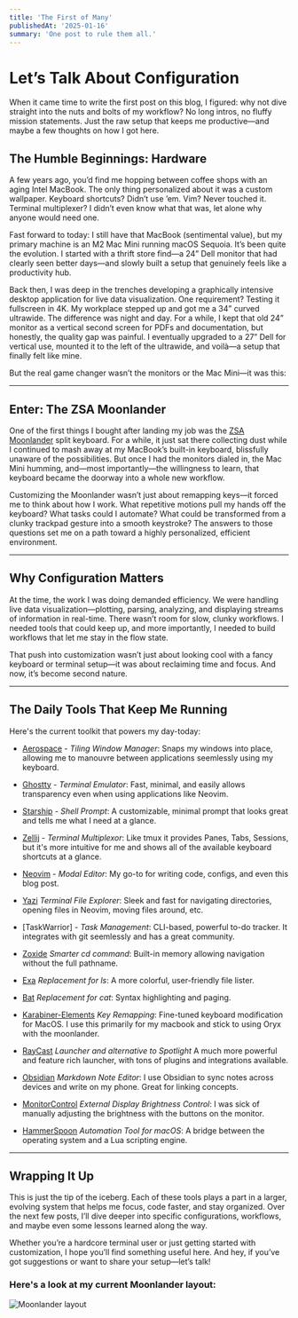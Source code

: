 ```yaml
---
title: 'The First of Many'
publishedAt: '2025-01-16'
summary: 'One post to rule them all.'
---
```


# Let’s Talk About Configuration

When it came time to write the first post on this blog, I figured: why not dive straight into the nuts and bolts of my workflow? No long intros, no fluffy mission statements. Just the raw setup that keeps me productive—and maybe a few thoughts on how I got here.

## The Humble Beginnings: Hardware

A few years ago, you’d find me hopping between coffee shops with an aging Intel MacBook. The only thing personalized about it was a custom wallpaper. Keyboard shortcuts? Didn’t use ’em. Vim? Never touched it. Terminal multiplexer? I didn’t even know what that was, let alone why anyone would need one.

Fast forward to today: I still have that MacBook (sentimental value), but my primary machine is an M2 Mac Mini running macOS Sequoia. It’s been quite the evolution. I started with a thrift store find—a 24” Dell monitor that had clearly seen better days—and slowly built a setup that genuinely feels like a productivity hub.

Back then, I was deep in the trenches developing a graphically intensive desktop application for live data visualization. One requirement? Testing it fullscreen in 4K. My workplace stepped up and got me a 34” curved ultrawide. The difference was night and day. For a while, I kept that old 24” monitor as a vertical second screen for PDFs and documentation, but honestly, the quality gap was painful. I eventually upgraded to a 27” Dell for vertical use, mounted it to the left of the ultrawide, and voilà—a setup that finally felt like mine.

But the real game changer wasn’t the monitors or the Mac Mini—it was this:

---

## Enter: The ZSA Moonlander

One of the first things I bought after landing my job was the [ZSA Moonlander](https://www.zsa.io/moonlander) split keyboard. For a while, it just sat there collecting dust while I continued to mash away at my MacBook’s built-in keyboard, blissfully unaware of the possibilities. But once I had the monitors dialed in, the Mac Mini humming, and—most importantly—the willingness to learn, that keyboard became the doorway into a whole new workflow.

Customizing the Moonlander wasn’t just about remapping keys—it forced me to think about how I work. What repetitive motions pull my hands off the keyboard? What tasks could I automate? What could be transformed from a clunky trackpad gesture into a smooth keystroke? The answers to those questions set me on a path toward a highly personalized, efficient environment.

---

## Why Configuration Matters

At the time, the work I was doing demanded efficiency. We were handling live data visualization—plotting, parsing, analyzing, and displaying streams of information in real-time. There wasn’t room for slow, clunky workflows. I needed tools that could keep up, and more importantly, I needed to build workflows that let me stay in the flow state.

That push into customization wasn’t just about looking cool with a fancy keyboard or terminal setup—it was about reclaiming time and focus. And now, it’s become second nature.

---

## The Daily Tools That Keep Me Running

Here's the current toolkit that powers my day-today:

- [Aerospace](https://nikitabobko.github.io/AeroSpace/guide) - *Tiling Window Manager*: Snaps my windows into place, allowing me to manouvre between applications seemlessly using my keyboard.
- [Ghostty](https://ghostty.org) - *Terminal Emulator*: Fast, minimal, and easily allows transparency even when using applications like Neovim.
- [Starship](https://starship.rs) - *Shell Prompt*: A customizable, minimal prompt that looks great and tells me what I need at a glance.
- [Zellij](https://zellij.dev) - *Terminal Multiplexor*: Like tmux it provides Panes, Tabs, Sessions, but it's more intuitive for me and shows all of the available keyboard shortcuts at a glance.
- [Neovim](https://neovim.io) - *Modal Editor*: My go-to for writing code, configs, and even this blog post.
- [Yazi](https://yazi-rs.github.io) *Terminal File Explorer*: Sleek and fast for navigating directories, opening files in Neovim, moving files around, etc.
- [TaskWarrior] - *Task Management*:  CLI-based, powerful to-do tracker. It integrates with git seemlessly and has a great community.

- [Zoxide](https://github.com/ajeetdsouza/zoxide) *Smarter cd command*: Built-in memory allowing navigation without the full pathname.
- [Exa](https://github.com/ogham/exa) *Replacement for ls*: A more colorful, user-friendly file lister.
- [Bat](https://github.com/sharkdp/bat) *Replacement for cat*: Syntax highlighting and paging.

- [Karabiner-Elements](https://karabiner-elements.pqrs.org) *Key Remapping*: Fine-tuned keyboard modification for MacOS. I use this primarily for my macbook and stick to using Oryx with the moonlander.

- [RayCast](https://www.raycast.com) *Launcher and alternative to Spotlight* A much more powerful and feature rich launcher, with tons of plugins and integrations available.
- [Obsidian](https://obsidian.md) *Markdown Note Editor*: I use Obsidian to sync notes across devices and write on my phone. Great for linking concepts.
- [MonitorControl](https://github.com/MonitorControl/MonitorControl) *External Display Brightness Control*: I was sick of manually adjusting the brightness with the buttons on the monitor.

- [HammerSpoon](https://www.hammerspoon.org) *Automation Tool for macOS*: A bridge between the operating system and a Lua scripting engine.

---

## Wrapping It Up

This is just the tip of the iceberg. Each of these tools plays a part in a larger, evolving system that helps me focus, code faster, and stay organized. Over the next few posts, I’ll dive deeper into specific configurations, workflows, and maybe even some lessons learned along the way.

Whether you’re a hardcore terminal user or just getting started with customization, I hope you’ll find something useful here. And hey, if you’ve got suggestions or want to share your setup—let’s talk!

### Here's a look at my current Moonlander layout:

![Moonlander layout](/first-post/moonlander-layout.png)

